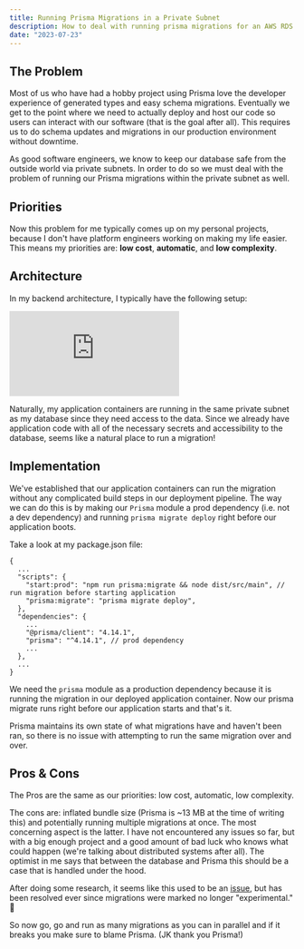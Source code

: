 ```yaml
---
title: Running Prisma Migrations in a Private Subnet
description: How to deal with running prisma migrations for an AWS RDS instance that is running in a private subnet.
date: "2023-07-23"
---
```


## The Problem

Most of us who have had a hobby project using Prisma love the developer experience of generated types and easy schema migrations.
Eventually we get to the point where we need to actually deploy and host our code so users can interact with our software (that is the goal after all).
This requires us to do schema updates and migrations in our production environment without downtime.

As good software engineers, we know to keep our database safe from the outside world via private subnets.
In order to do so we must deal with the problem of running our Prisma migrations within the private subnet as well.

## Priorities

Now this problem for me typically comes up on my personal projects, because I don't have platform engineers working on making my life easier.
This means my priorities are: **low cost**, **automatic**, and **low complexity**.

## Architecture

In my backend architecture, I typically have the following setup:

<div
  style={{
    width: "660px",
    height: "340px",
    margin: "10px",
    position: "relative",
  }}
>
  <iframe
    allowfullscreen
    frameborder="0"
    style={{ width: "660px", height: "340px", "pointer-events": "none" }}
    src="https://lucid.app/documents/embedded/53942ca1-d74d-4190-a7e0-5b6f009ea749"
    id="TdCcGj3-CkVz"
  ></iframe>
</div>

Naturally, my application containers are running in the same private subnet as my database since they need access to the data.
Since we already have application code with all of the necessary secrets and accessibility to the database, seems like a natural place to run a migration!

## Implementation

We've established that our application containers can run the migration without any complicated build steps in our deployment pipeline.
The way we can do this is by making our `Prisma` module a prod dependency (i.e. not a dev dependency) and running `prisma migrate deploy` right before our application boots.

Take a look at my package.json file:

```
{
  ...
  "scripts": {
    "start:prod": "npm run prisma:migrate && node dist/src/main", // run migration before starting application
    "prisma:migrate": "prisma migrate deploy",
  },
  "dependencies": {
    ...
    "@prisma/client": "4.14.1",
    "prisma": "^4.14.1", // prod dependency
    ...
  },
  ...
}
```

We need the `prisma` module as a production dependency because it is running the migration in our deployed application container.
Now our prisma migrate runs right before our application starts and that's it.

Prisma maintains its own state of what migrations have and haven't been ran, so there is no issue with attempting to run the same migration over and over.

## Pros & Cons

The Pros are the same as our priorities: low cost, automatic, low complexity.

The cons are: inflated bundle size (Prisma is ~13 MB at the time of writing this) and potentially running multiple migrations at once.
The most concerning aspect is the latter. I have not encountered any issues so far, but with a big enough project and a good amount of bad luck who knows what could happen (we're talking about distributed systems after all).
The optimist in me says that between the database and Prisma this should be a case that is handled under the hood.

After doing some research, it seems like this used to be an [issue](https://github.com/prisma/prisma/discussions/3759),
but has been resolved ever since migrations were marked no longer "experimental." 🎉

So now go, go and run as many migrations as you can in parallel and if it breaks you make sure to blame Prisma. (JK thank you Prisma!)
